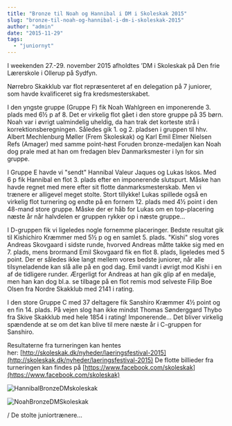 ```yaml
---
title: "Bronze til Noah og Hannibal i DM i Skoleskak 2015"
slug: "bronze-til-noah-og-hannibal-i-dm-i-skoleskak-2015"
author: "admin"
date: "2015-11-29"
tags: 
  - "juniornyt"
---
```


I weekenden 27.-29. november 2015 afholdtes ’DM i Skoleskak på Den frie Lærerskole i Ollerup på Sydfyn.

Nørrebro Skakklub var flot repræsenteret af en delegation på 7 juniorer, som havde kvalificeret sig fra kredsmesterskabet.

I den yngste gruppe (Gruppe F) fik Noah Wahlgreen en imponerende 3. plads med 6½ p af 8. Det er virkelig flot gået i den store gruppe på 35 børn. Noah var i øvrigt ualmindelig uheldig, da han trak det korteste strå i korrektionsberegningen. Således gik 1. og 2. pladsen i gruppen til hhv. Albert Mechlenburg Møller (Frem Skoleskak) og Karl Emil Elmer Nielsen Refs (Amager) med samme point-høst Foruden bronze-medaljen kan Noah dog prale med at han om fredagen blev Danmarksmester i lyn for sin gruppe.

I Gruppe E havde vi "sendt" Hannibal Valeur Jaques og Lukas Iskos. Med 6 p fik Hannibal en flot 3. plads efter en imponerende slutspurt. Måske han havde regnet med mere efter sit flotte danmarksmesterskab. Men vi trænere er alligevel meget stolte. Stort tillykke! Lukas spillede også en virkelig flot turnering og endte på en fornem 12. plads med 4½ point i den 48-mand store gruppe. Måske der er håb for Lukas om en top-placering næste år når halvdelen er gruppen rykker op i næste gruppe...

I D-gruppen fik vi ligeledes nogle fornemme placeringer. Bedste resultat gik til Kishichiro Kræmmer med 5½ p og en samlet 5. plads. "Kishi" slog vores Andreas Skovgaard i sidste runde, hvorved Andreas måtte takke sig med en 7. plads, mens brormand Emil Skovgaard fik en flot 8. plads, ligeledes med 5 point. Der er således ikke langt mellem vores bedste juniorer, når alle tilsyneladende kan slå alle på en god dag. Emil vandt i øvrigt mod Kishi i en af de tidligere runder. Ærgerligt for Andreas at han gik glip af en medalje, men han kan dog bl.a. se tilbage på en flot remis mod selveste Filip Boe Olsen fra Nordre Skakklub med 2141 i rating.

I den store Gruppe C med 37 deltagere fik Sanshiro Kræmmer 4½ point og en fin 14. plads. På vejen slog han ikke mindst Thomas Sønderggard Thybo fra Skive Skakklub med hele 1854 i rating! Imponerende... Det bliver virkelig spændende at se om det kan blive til mere næste år i C-gruppen for Sanshiro.

Resultaterne fra turneringen kan hentes her: [http://skoleskak.dk/nyheder/laeringsfestival-2015](http://skoleskak.dk/nyheder/laeringsfestival-2015) De flotte billieder fra turneringen kan findes på [https://www.facebook.com/skoleskak](https://www.facebook.com/skoleskak)

![HannibalBronzeDMskoleskak](/images/HannibalDMskoleskak-1024x683.jpg)

![NoahBronzeDMSkoleskak](/images/NoahDMSkoleskak-1024x683.jpg)

/ De stolte juniortrænere...
